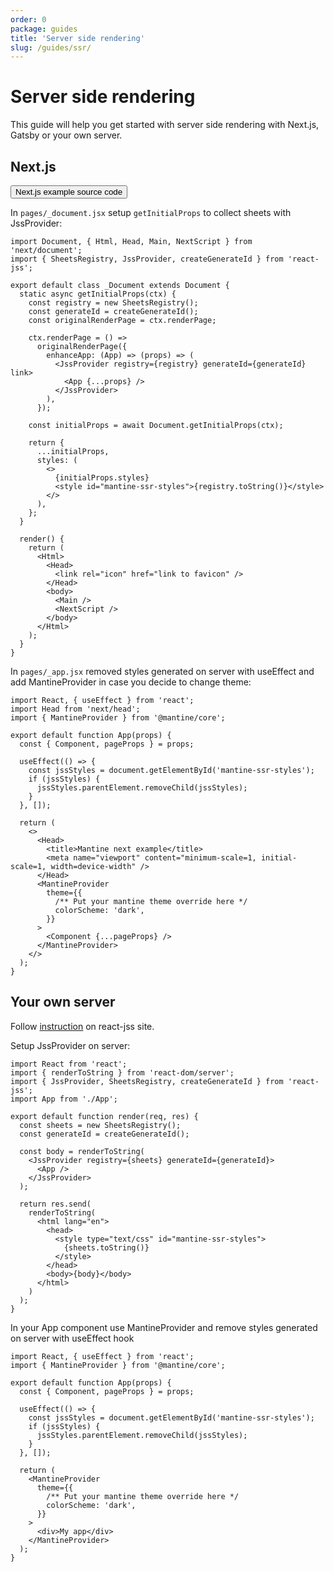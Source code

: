 ```yaml
---
order: 0
package: guides
title: 'Server side rendering'
slug: /guides/ssr/
---
```



# Server side rendering

This guide will help you get started with server side rendering with Next.js, Gatsby or your own server.

## Next.js

<Button variant="outline" component="a" href="https://github.com/mantinedev/mantine-next-example">
  Next.js example source code
</Button>

In `pages/_document.jsx` setup `getInitialProps` to collect sheets with JssProvider:

```tsx
import Document, { Html, Head, Main, NextScript } from 'next/document';
import { SheetsRegistry, JssProvider, createGenerateId } from 'react-jss';

export default class _Document extends Document {
  static async getInitialProps(ctx) {
    const registry = new SheetsRegistry();
    const generateId = createGenerateId();
    const originalRenderPage = ctx.renderPage;

    ctx.renderPage = () =>
      originalRenderPage({
        enhanceApp: (App) => (props) => (
          <JssProvider registry={registry} generateId={generateId} link>
            <App {...props} />
          </JssProvider>
        ),
      });

    const initialProps = await Document.getInitialProps(ctx);

    return {
      ...initialProps,
      styles: (
        <>
          {initialProps.styles}
          <style id="mantine-ssr-styles">{registry.toString()}</style>
        </>
      ),
    };
  }

  render() {
    return (
      <Html>
        <Head>
          <link rel="icon" href="link to favicon" />
        </Head>
        <body>
          <Main />
          <NextScript />
        </body>
      </Html>
    );
  }
}
```

In `pages/_app.jsx` removed styles generated on server with useEffect and
add MantineProvider in case you decide to change theme:

```tsx
import React, { useEffect } from 'react';
import Head from 'next/head';
import { MantineProvider } from '@mantine/core';

export default function App(props) {
  const { Component, pageProps } = props;

  useEffect(() => {
    const jssStyles = document.getElementById('mantine-ssr-styles');
    if (jssStyles) {
      jssStyles.parentElement.removeChild(jssStyles);
    }
  }, []);

  return (
    <>
      <Head>
        <title>Mantine next example</title>
        <meta name="viewport" content="minimum-scale=1, initial-scale=1, width=device-width" />
      </Head>
      <MantineProvider
        theme={{
          /** Put your mantine theme override here */
          colorScheme: 'dark',
        }}
      >
        <Component {...pageProps} />
      </MantineProvider>
    </>
  );
}
```

## Your own server

Follow [instruction](https://cssinjs.org/react-jss/?v=v10.6.0#server-side-rendering) on react-jss site.

Setup JssProvider on server:

```tsx
import React from 'react';
import { renderToString } from 'react-dom/server';
import { JssProvider, SheetsRegistry, createGenerateId } from 'react-jss';
import App from './App';

export default function render(req, res) {
  const sheets = new SheetsRegistry();
  const generateId = createGenerateId();

  const body = renderToString(
    <JssProvider registry={sheets} generateId={generateId}>
      <App />
    </JssProvider>
  );

  return res.send(
    renderToString(
      <html lang="en">
        <head>
          <style type="text/css" id="mantine-ssr-styles">
            {sheets.toString()}
          </style>
        </head>
        <body>{body}</body>
      </html>
    )
  );
}
```

In your App component use MantineProvider and remove styles generated on server
with useEffect hook

```tsx
import React, { useEffect } from 'react';
import { MantineProvider } from '@mantine/core';

export default function App(props) {
  const { Component, pageProps } = props;

  useEffect(() => {
    const jssStyles = document.getElementById('mantine-ssr-styles');
    if (jssStyles) {
      jssStyles.parentElement.removeChild(jssStyles);
    }
  }, []);

  return (
    <MantineProvider
      theme={{
        /** Put your mantine theme override here */
        colorScheme: 'dark',
      }}
    >
      <div>My app</div>
    </MantineProvider>
  );
}
```
